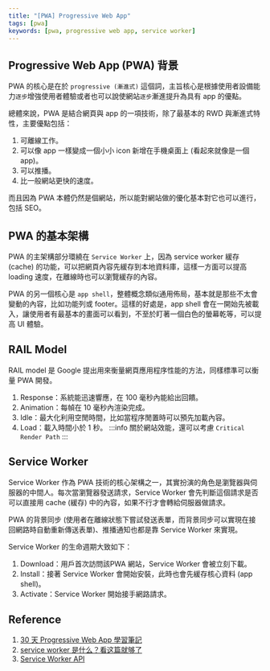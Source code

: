 ```yaml
---
title: "[PWA] Progressive Web App"
tags: [pwa]
keywords: [pwa, progressive web app, service worker]
---
```

## Progressive Web App (PWA) 背景
PWA 的核心是在於 `progressive (漸進式)` 這個詞，主旨核心是根據使用者設備能力`逐步`增強使用者體驗或者也可以說使網站`逐步`漸進提升為具有 app 的優點。

總體來說，PWA 是結合網頁與 app 的一項技術，除了最基本的 RWD 與漸進式特性，主要優點包括：  
1. 可離線工作。
2. 可以像 app 一樣變成一個小小 icon 新增在手機桌面上 (看起來就像是一個 app)。
3. 可以推播。
4. 比一般網站更快的速度。

而且因為 PWA 本體仍然是個網站，所以能對網站做的優化基本對它也可以進行，包括 SEO。

## PWA 的基本架構
PWA 的主架構部分環繞在 `Service Worker` 上，因為 service worker 緩存 (cache) 的功能，可以把網頁內容先緩存到本地資料庫，這樣一方面可以提高 loading 速度，在離線時也可以瀏覽緩存的內容。  

PWA 的另一個核心是 `app shell`，整體概念類似通用佈局，基本就是那些不太會變動的內容，比如功能列或 footer。這樣的好處是，app shell 會在一開始先被載入，讓使用者有最基本的畫面可以看到，不至於盯著一個白色的螢幕乾等，可以提高 UI 體驗。


## RAIL Model
RAIL model 是 Google 提出用來衡量網頁應用程序性能的方法，同樣標準可以衡量 PWA 開發。  
1. Response：系統能迅速響應，在 100 毫秒內能給出回饋。
2. Animation：每幀在 10 毫秒內渲染完成。
3. Idle：最大化利用空閒時間，比如當程序閒置時可以預先加載內容。
4. Load：載入時間小於 1 秒。
:::info
關於網站效能，還可以考慮 `Critical Render Path`
:::


## Service Worker
Service Worker 作為 PWA 技術的核心架構之一，其實扮演的角色是瀏覽器與伺服器的中間人。每次當瀏覽器發送請求，Service Worker 會先判斷這個請求是否可以直接用 cache (緩存) 中的內容，如果不行才會轉給伺服器做請求。  

PWA 的背景同步 (使用者在離線狀態下嘗試發送表單，而背景同步可以實現在接回網路時自動重新傳送表單)、推播通知也都是靠 Service Worker 來實現。

Service Worker 的生命週期大致如下：
1. Download：用戶首次訪問該PWA 網站，Service Worker 會被立刻下載。
2. Install：接著 Service Worker 會開始安裝，此時也會先緩存核心資料 (app shell)。
3. Activate：Service Worker 開始接手網路請求。

## Reference
1. [30 天 Progressive Web App 學習筆記](https://ithelp.ithome.com.tw/users/20071512/ironman/1222)
2. [service worker 是什么？看这篇就够了](https://zhuanlan.zhihu.com/p/115243059)
3. [Service Worker API](https://developer.mozilla.org/en-US/docs/Web/API/Service_Worker_API)
